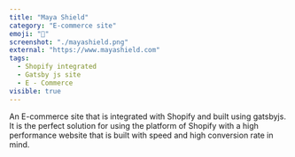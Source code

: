 ```yaml
---
title: "Maya Shield"
category: "E-commerce site"
emoji: "🛒"
screenshot: "./mayashield.png"
external: "https://www.mayashield.com"
tags:
  - Shopify integrated
  - Gatsby js site
  - E - Commerce
visible: true
---
```


An E-commerce site that is integrated with Shopify and built using gatsbyjs.
It is the perfect solution for using the platform of Shopify with a high performance website that is built with speed and high conversion rate in mind.
